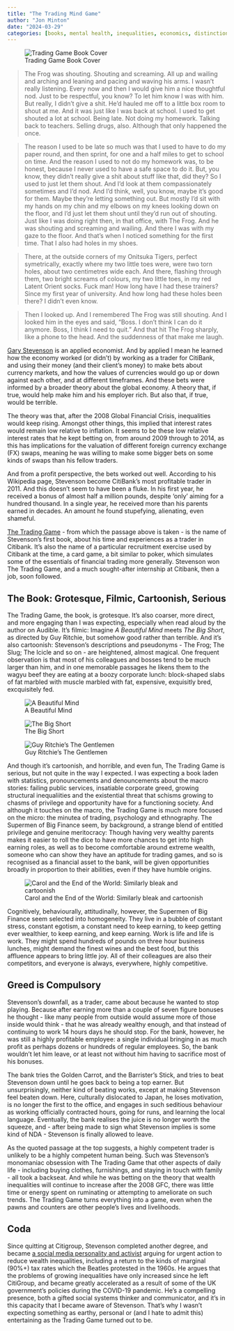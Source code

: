```yaml
---
title: "The Trading Mind Game"
author: "Jon Minton"
date: "2024-03-29"
categories: [books, mental health, inequalities, economics, distinction, banking]
---
```


![Trading Game Book Cover](https://cdn.penguin.co.uk/dam-assets/books/9780241636602/9780241636602-jacket-large.jpg)

> The Frog was shouting. Shouting and screaming. All up and wailing and arching and leaning and pacing and waving his arms. I wasn't really listening. Every now and then I would give him a nice thoughtful nod. Just to be respectful, you know? To let him know I was with him. But really, I didn't give a shit. He'd hauled me off to a little box room to shout at me. And it was just like I was back at school. I used to get shouted a lot at school. Being late. Not doing my homework. Talking back to teachers. Selling drugs, also. Although that only happened the once.

> The reason I used to be late so much was that I used to have to do my paper round, and then sprint, for one and a half miles to get to school on time. And the reason I used to not do my homework was, to be honest, because I never used to have a safe space to do it. But, you know, they didn't really give a shit about stuff like that, did they? So I used to just let them shout. And I'd look at them compassionately sometimes and I'd nod. And I'd think, well, you know, maybe it's good for them. Maybe they're letting something out. But mostly I'd sit with my hands on my chin and my elbows on my knees looking down on the floor, and I'd just let them shout until they'd run out of shouting. Just like I was doing right then, in that office, with The Frog. And he was shouting and screaming and wailing. And there I was with my gaze to the floor. And that's when I noticed something for the first time. That I also had holes in my shoes.

> There, at the outside corners of my Onitsuka Tigers, perfect symetrically, exactly where my two little toes were, were two torn holes, about two centimetres wide each. And there, flashing through them, two bright screams of colours, my two little toes, in my red Latent Orient socks. Fuck man! How long have I had these trainers? Since my first year of university. And how long had these holes been there? I didn't even know.

> Then I looked up. And I remembered The Frog was still shouting. And I looked him in the eyes and said, "Boss. I don't think I can do it anymore. Boss, I think I need to quit." And that hit The Frog sharply, like a phone to the head. And the suddenness of that make me laugh.

[Gary Stevenson](https://en.wikipedia.org/wiki/Gary_Stevenson_(economist)) is an applied economist. And by applied I mean he learned how the economy worked (or didn't) by working as a trader for CitiBank, and using their money (and their client's money) to make bets about currency markets, and how the values of currencies would go up or down against each other, and at different timeframes. And these bets were informed by a broader theory about the global economy. A theory that, if true, would help make him and his employer rich. But also that, if true, would be terrible.

The theory was that, after the 2008 Global Financial Crisis, inequalities would keep rising. Amongst other things, this implied that interest rates would remain low relative to inflation. It seems to be these low relative interest rates that he kept betting on, from around 2009 through to 2014, as this has implications for the valuation of different foreign currency exchange (FX) swaps, meaning he was willing to make some bigger bets on some kinds of swaps than his fellow traders.

And from a profit perspective, the bets worked out well. According to his Wikipedia page, Stevenson become CitiBank's most profitable trader in 2011. And this doesn't seem to have been a fluke. In his first year, he received a bonus of almost half a million pounds, despite 'only' aiming for a hundred thousand. In a single year, he received more than his parents earned in decades. An amount he found stupefying, alienating, even shameful.

[The Trading Game](https://www.penguin.co.uk/books/455809/the-trading-game-by-stevenson-gary/9780241636602) - from which the passage above is taken - is the name of Stevenson's first book, about his time and experiences as a trader in Citibank. It's also the name of a particular recruitment exercise used by Citibank at the time, a card game, a bit similar to poker, which simulates some of the essentials of financial trading more generally. Stevenson won The Trading Game, and a much sought-after internship at Citibank, then a job, soon followed.

## The Book: Grotesque, Filmic, Cartoonish, Serious

The Trading Game, the book, is grotesque. It's also coarser, more direct, and more engaging than I was expecting, especially when read aloud by the author on Audible. It's filmic: Imagine *A Beautiful Mind* meets *The Big Short*, as directed by Guy Ritchie, but somehow good rather than terrible. And it's also cartoonish: Stevenson's descriptions and pseudonyms - The Frog; The Slug; The Icicle and so on - are heightened, almost magical. One frequent observation is that most of his colleagues and bosses tend to be much larger than him, and in one memorable passages he likens them to the wagyu beef they are eating at a boozy corporate lunch: block-shaped slabs of fat marbled with muscle marbled with fat, expensive, exquisitly bred, excquisitely fed.

::: {layout-ncol="2"}
![A Beautiful Mind](https://i0.wp.com/the-art-of-autism.com/wp-content/uploads/2020/06/A-Beautiful-Mind.jpg?w=683&ssl=1){fig-alt="A Beautiful Mind"}

![The Big Short](https://m.media-amazon.com/images/I/91R+bbKP4KL._AC_SL1500_.jpg){fig-alt="The Big Short"}
:::

![Guy Ritchie's The Gentlemen](https://images.immediate.co.uk/production/volatile/sites/3/2024/02/the-gentlemen-key-art-79c5ff1.jpg?quality=90&webp=true&resize=1280,854){fig-alt="Guy Ritchie's The Gentlemen"}

And though it's cartoonish, and horrible, and even fun, The Trading Game is serious, but not quite in the way I expected. I was expecting a book laden with statistics, pronouncements and denouncements about the macro stories: failing public services, insatiable corporate greed, growing structural inequaliities and the existential threat that schisms growing to chasms of privilege and opportunity have for a functioning society. And although it touches on the macro, the Trading Game is much more focused on the micro: the minutea of trading, psychology and ethnography. The Supermen of Big Finance seem, by background, a strange blend of entitled privilege and genuine meritocracy: Though having very wealthy parents makes it easier to roll the dice to have more chances to get into high earning roles, as well as to become comfortable around extreme wealth, someone who can show they have an aptitude for trading games, and so is recognised as a financial asset to the bank, will be given opportunities broadly in proportion to their abilities, even if they have humble origins.

![Carol and the End of the World: Similarly bleak and cartoonish](https://preview.redd.it/this-is-a-screenrgrab-from-carol-and-the-end-of-the-world-v0-xgjdw6i9vd9c1.jpeg?auto=webp&s=d8a511e7fe850b07ae48ff087483bf9ef1635761)

Cognitively, behaviourally, attitudinally, however, the Supermen of Big Finance seem selected into homogeneity. They live in a bubble of constant stress, constant egotism, a constant need to keep earning, to keep getting ever wealthier, to keep earning, and keep earning. Work is life and life is work. They might spend hundreds of pounds on three hour business lunches, might demand the finest wines and the best food, but this affluence appears to bring little joy. All of their colleagues are also their competitors, and everyone is always, everywhere, highly competitive.

## Greed is Compulsory

Stevenson's downfall, as a trader, came about because he wanted to stop playing. Because after earning more than a couple of seven figure bonuses he thought - like many people from outside would assume more of those inside would think - that he was already wealthy enough, and that instead of continuing to work 14 hours days he should stop. For the bank, however, he was still a highly profitable employee: a single individual bringing in as much profit as perhaps dozens or hundreds of regular employees. So, the bank wouldn't let him leave, or at least not without him having to sacrifice most of his bonuses.

The bank tries the Golden Carrot, and the Barrister's Stick, and tries to beat Stevenson down until he goes back to being a top earner. But unsurprisingly, neither kind of beating works, except at making Stevenson feel beaten down. Here, culturally dislocated to Japan, he loses motivation, is no longer the first to the office, and engages in such seditious behaviour as working officially contracted hours, going for runs, and learning the local language. Eventually, the bank realises the juice is no longer worth the squeeze, and - after being made to sign what Stevenson implies is some kind of NDA - Stevenson is finally allowed to leave.

As the quoted passage at the top suggests, a highly competent trader is unlikely to be a highly competent human being. Such was Stevenson's monomaniac obsession with The Trading Game that other aspects of daily life - including buying clothes, furnishings, and staying in touch with family - all took a backseat. And while he was betting on the theory that wealth inequalities will continue to increase after the 2008 GFC, there was little time or energy spent on ruminating or attempting to ameliorate on such trends. The Trading Game turns everything into a game, even when the pawns and counters are other people's lives and livelihoods.

## Coda 

Since quitting at Citigroup, Stevenson completed another degree, and became [a social media personality and activist](https://www.youtube.com/@garyseconomics) arguing for urgent action to reduce wealth inequalities, including a return to the kinds of marginal (90%+) tax rates which the Beatles protested in the 1960s. He argues that the problems of growing inequalities have only increased since he left CitiGroup, and became greatly accelerated as a result of some of the UK government's policies during the COVID-19 pandemic. He's a compelling presence, both a gifted social systems thinker and communicator, and it's in this capacity that I became aware of Stevenson. That's why I wasn't expecting something as earthy, personal or (and I hate to admit this) entertaining as the Trading Game turned out to be.